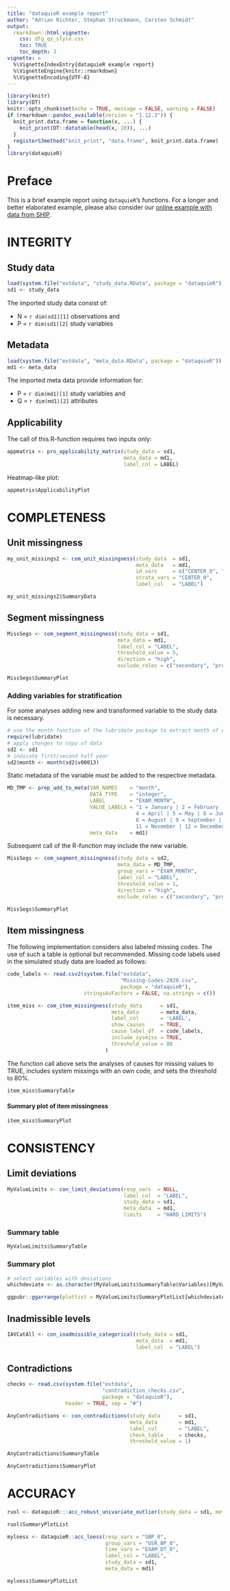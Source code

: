 ```yaml
---
title: "dataquieR example report"
author: "Adrian Richter, Stephan Struckmann, Carsten Schmidt"
output:
  rmarkdown::html_vignette:
    css: dfg_qs_style.css
    toc: TRUE
    toc_depth: 3
vignette: >
  %\VignetteIndexEntry{dataquieR example report}
  %\VignetteEngine{knitr::rmarkdown}
  %\VignetteEncoding{UTF-8}
---
```


```r
library(knitr)
library(DT)
knitr::opts_chunk$set(echo = TRUE, message = FALSE, warning = FALSE)
if (rmarkdown::pandoc_available(version = "1.12.3")) {
  knit_print.data.frame = function(x, ...) {
    knit_print(DT::datatable(head(x, 10)), ...)
  }
  registerS3method("knit_print", "data.frame", knit_print.data.frame)
}
library(dataquieR)
```

# Preface

This is a brief example report using `dataquieR`'s functions. For a longer and
better elaborated example, please also consider our
[online example with data from SHIP](https://dataquality.ship-med.uni-greifswald.de/tutorials.html#Advanced_Report_SHIP_Example).

# INTEGRITY

## Study data

```r
load(system.file("extdata", "study_data.RData", package = "dataquieR"))
sd1 <- study_data
```

The imported study data consist of:

* N = `r dim(sd1)[1]` observations and
* P = `r dim(sd1)[2]` study variables


## Metadata 


```r
load(system.file("extdata", "meta_data.RData", package = "dataquieR"))
md1 <- meta_data
```

The imported meta data provide information for:

* P = `r dim(md1)[1]` study variables and
* Q = `r dim(md1)[2]` attributes

## Applicability 

The call of this R-function requires two inputs only:

```r
appmatrix <- pro_applicability_matrix(study_data = sd1, 
                                      meta_data = md1, 
                                      label_col = LABEL)
```

Heatmap-like plot:

```r
appmatrix$ApplicabilityPlot
```

# COMPLETENESS

## Unit missingness

```r
my_unit_missings2 <- com_unit_missingness(study_data  = sd1, 
                                          meta_data   = md1, 
                                          id_vars     = c("CENTER_0", "PSEUDO_ID"), 
                                          strata_vars = "CENTER_0", 
                                          label_col   = "LABEL")
```


```r
my_unit_missings2$SummaryData
```

## Segment missingness

```r
MissSegs <- com_segment_missingness(study_data = sd1, 
                                    meta_data = md1, 
                                    label_col = "LABEL", 
                                    threshold_value = 5, 
                                    direction = "high",
                                    exclude_roles = c("secondary", "process"))
```

```r
MissSegs$SummaryPlot
```

### Adding variables for stratification

For some analyses adding new and transformed variable to the study data is necessary.

```r
# use the month function of the lubridate package to extract month of exam date
require(lubridate)
# apply changes to copy of data
sd2 <- sd1
# indicate first/second half year
sd2$month <- month(sd2$v00013)
```

Static metadata of the variable must be added to the respective metadata.

```r
MD_TMP <- prep_add_to_meta(VAR_NAMES    = "month",
                           DATA_TYPE    = "integer",
                           LABEL        = "EXAM_MONTH",
                           VALUE_LABELS = "1 = January | 2 = February | 3 = March | 
                                          4 = April | 5 = May | 6 = June | 7 = July |
                                          8 = August | 9 = September | 10 = October |
                                          11 = November | 12 = December",
                           meta_data    = md1)
```

Subsequent call of the R-function may include the new variable.

```r
MissSegs <- com_segment_missingness(study_data = sd2, 
                                    meta_data = MD_TMP, 
                                    group_vars = "EXAM_MONTH", 
                                    label_col = "LABEL", 
                                    threshold_value = 1, 
                                    direction = "high",
                                    exclude_roles = c("secondary", "process"))
```

```r
MissSegs$SummaryPlot
```

## Item missingness

The following implementation considers also labeled missing codes. The use of such a table is optional but recommended. Missing code labels used in the simulated study data are loaded as follows:

```r
code_labels <- read.csv2(system.file("extdata", 
                                     "Missing-Codes-2020.csv", 
                                     package = "dataquieR"), 
                         stringsAsFactors = FALSE, na.strings = c())
```

```r
item_miss <- com_item_missingness(study_data      = sd1, 
                                  meta_data       = meta_data, 
                                  label_col       = 'LABEL', 
                                  show_causes     = TRUE, 
                                  cause_label_df  = code_labels,
                                  include_sysmiss = TRUE, 
                                  threshold_value = 80
                                ) 
```

The function call above sets the analyses of causes for missing values to TRUE, includes system missings with an own code, and sets the threshold to 80%.

```r
item_miss$SummaryTable
```

#### Summary plot of item missingness

```r
item_miss$SummaryPlot
```


# CONSISTENCY

## Limit deviations

```r
MyValueLimits <- con_limit_deviations(resp_vars  = NULL,
                                      label_col  = "LABEL",
                                      study_data = sd1,
                                      meta_data  = md1,
                                      limits     = "HARD_LIMITS")
```

### Summary table
```r
MyValueLimits$SummaryTable
```


### Summary plot
```r
# select variables with deviations
whichdeviate <- as.character(MyValueLimits$SummaryTable$Variables)[MyValueLimits$SummaryTable$GRADING == 1]
```


```r
ggpubr::ggarrange(plotlist = MyValueLimits$SummaryPlotList[whichdeviate], ncol = 2) 
```

## Inadmissible levels

```r
IAVCatAll <- con_inadmissible_categorical(study_data = sd1, 
                                          meta_data  = md1, 
                                          label_col  = "LABEL")
```

## Contradictions

```r
checks <- read.csv(system.file("extdata", 
                               "contradiction_checks.csv",
                               package = "dataquieR"), 
                   header = TRUE, sep = "#")
```

```r
AnyContradictions <- con_contradictions(study_data      = sd1,
                                        meta_data       = md1,
                                        label_col       = "LABEL",
                                        check_table     = checks,
                                        threshold_value = 1)
```

```r
AnyContradictions$SummaryTable
```

```r
AnyContradictions$SummaryPlot 
```

# ACCURACY

```r
ruol <- dataquieR:::acc_robust_univariate_outlier(study_data = sd1, meta_data = md1, label_col = LABEL)

ruol$SummaryPlotList
```


```r
myloess <- dataquieR::acc_loess(resp_vars = "SBP_0",
                                group_vars = "USR_BP_0",
                                time_vars = "EXAM_DT_0",
                                label_col = "LABEL",
                                study_data = sd1,
                                meta_data = md1)

myloess$SummaryPlotList
```




